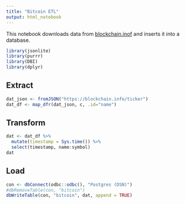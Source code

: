 ```yaml
---
title: "Bitcoin ETL"
output: html_notebook
---
```


This notebook downloads data from [blockchain.inof](https://blockchain.info/ticker) and inserts it into a database.

```r
library(jsonlite)
library(purrr)
library(DBI)
library(dplyr)
```

## Extract

```r
dat_json <- fromJSON("https://blockchain.info/ticker")
dat_df <- map_dfr(dat_json, c, .id="name")
```

## Transform

```r
dat <- dat_df %>%
  mutate(timestamp = Sys.time()) %>%
  select(timestamp, name:symbol)
dat
```

## Load

```r
con <- dbConnect(odbc::odbc(), "Postgres (DSN)")
#dbRemoveTable(con, "bitcoin")
dbWriteTable(con, "bitcoin", dat, append = TRUE)
```







